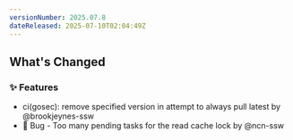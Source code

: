 ```yaml
---
versionNumber: 2025.07.8
dateReleased: 2025-07-10T02:04:49Z
---
```




## What's Changed
### ✨ Features
* ci(gosec): remove specified version in attempt to always pull latest by @brookjeynes-ssw
* 🐛 Bug - Too many pending tasks for the read cache lock by @ncn-ssw



